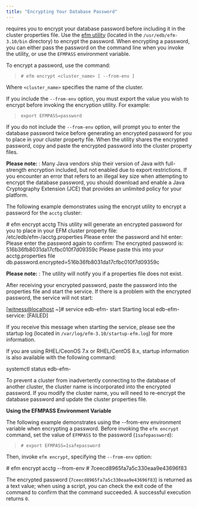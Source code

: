 ```yaml
---
title: "Encrypting Your Database Password"
---
```


<div id="encrypting_database_password" class="registered_link"></div>

requires you to encrypt your database password before including it in the cluster properties file. Use the [efm utility](../07_using_efm_utility/#efm_encrypt) (located in the `/usr/edb/efm-3.10/bin` directory) to encrypt the password. When encrypting a password, you can either pass the password on the command line when you invoke the utility, or use the `EFMPASS` environment variable.

To encrypt a password, use the command:

> `# efm encrypt <cluster_name> [ --from-env ]`

Where `<cluster_name>` specifies the name of the cluster.

If you include the `--from-env` option, you must export the value you wish to encrypt before invoking the encryption utility. For example:

> `export EFMPASS=password`

If you do not include the `--from-env` option, will prompt you to enter the database password twice before generating an encrypted password for you to place in your cluster property file. When the utility shares the encrypted password, copy and paste the encrypted password into the cluster property files.

**Please note:** : Many Java vendors ship their version of Java with full-strength encryption included, but not enabled due to export restrictions. If you encounter an error that refers to an illegal key size when attempting to encrypt the database password, you should download and enable a Java Cryptography Extension (JCE) that provides an unlimited policy for your platform.

The following example demonstrates using the encrypt utility to encrypt a password for the `acctg` cluster:

<div class="parsed-literal">

\# efm encrypt acctg This utility will generate an encrypted password for you to place in your EFM cluster property file: /etc/edb/efm-/acctg.properties Please enter the password and hit enter: Please enter the password again to confirm: The encrypted password is: 516b36fb8031da17cfbc010f7d09359c Please paste this into your acctg.properties file db.password.encrypted=516b36fb8031da17cfbc010f7d09359c

</div>

**Please note:** : The utility will notify you if a properties file does not exist.

After receiving your encrypted password, paste the password into the properties file and start the service. If there is a problem with the encrypted password, the service will not start:

<div class="parsed-literal">

\[[witness@localhost](mailto:witness@localhost) ~]# service edb-efm- start Starting local edb-efm- service: \[FAILED]

</div>

If you receive this message when starting the service, please see the startup log (located in `/var/log/efm-3.10/startup-efm.log`) for more information.

If you are using RHEL/CeonOS 7.x or RHEL/CentOS 8.x, startup information is also available with the following command:

<div class="parsed-literal">

systemctl status edb-efm-

</div>

To prevent a cluster from inadvertently connecting to the database of another cluster, the cluster name is incorporated into the encrypted password. If you modify the cluster name, you will need to re-encrypt the database password and update the cluster properties file.

**Using the EFMPASS Environment Variable**

The following example demonstrates using the --from-env environment variable when encrypting a password. Before invoking the `efm encrypt` command, set the value of `EFMPASS` to the password (`1safepassword`):

> `# export EFMPASS=1safepassword`

Then, invoke `efm encrypt`, specifying the `--from-env` option:

<div class="parsed-literal">

\# efm encrypt acctg --from-env # 7ceecd8965fa7a5c330eaa9e43696f83

</div>

The encrypted password (`7ceecd8965fa7a5c330eaa9e43696f83`) is returned as a text value; when using a script, you can check the exit code of the command to confirm that the command succeeded. A successful execution returns `0`.
